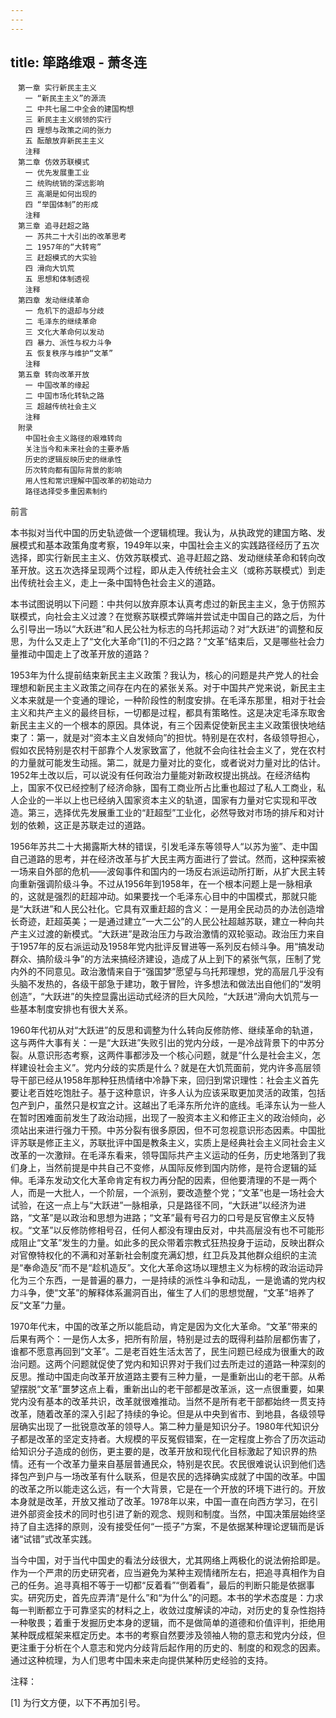 ```yaml
---
---
---
```

title: 筚路维艰 - 萧冬连
---


```
　第一章 实行新民主主义
　　一 “新民主主义”的源流
　　二 中共七届二中全会的建国构想
　　三 新民主主义纲领的实行
　　四 理想与政策之间的张力
　　五 酝酿放弃新民主主义
　　注释
　第二章 仿效苏联模式
　　一 优先发展重工业
　　二 统购统销的深远影响
　　三 高潮是如何出现的
　　四 “举国体制”的形成
　　注释
　第三章 追寻赶超之路
　　一 苏共二十大引出的改革思考
　　二 1957年的“大转弯”
　　三 赶超模式的大实验
　　四 滑向大饥荒
　　五 思想和体制透视
　　注释
　第四章 发动继续革命
　　一 危机下的退却与分歧
　　二 毛泽东的继续革命
　　三 文化大革命何以发动
　　四 暴力、派性与权力斗争
　　五 恢复秩序与维护“文革”
　　注释
　第五章 转向改革开放
　　一 中国改革的缘起
　　二 中国市场化转轨之路
　　三 超越传统社会主义
　　注释
　附录
　　中国社会主义路径的艰难转向
　　关注当今和未来社会的主要矛盾
　　历史的逻辑反映历史的继承性
　　历次转向都有国际背景的影响
　　用人性和常识理解中国改革的初始动力
　　路径选择受多重因素制约
```





前言



本书拟对当代中国的历史轨迹做一个逻辑梳理。我认为，从执政党的建国方略、发展模式和基本政策角度考察，1949年以来，中国社会主义的实践路径经历了五次选择，即实行新民主主义、仿效苏联模式、追寻赶超之路、发动继续革命和转向改革开放。这五次选择呈现两个过程，即从走入传统社会主义（或称苏联模式）到走出传统社会主义，走上一条中国特色社会主义的道路。

本书试图说明以下问题：中共何以放弃原本认真考虑过的新民主主义，急于仿照苏联模式，向社会主义过渡？在觉察苏联模式弊端并尝试走中国自己的路之后，为什么引导出一场以“大跃进”和人民公社为标志的乌托邦运动？对“大跃进”的调整和反思，为什么又走上了“文化大革命”[1]的不归之路？“文革”结束后，又是哪些社会力量推动中国走上了改革开放的道路？

1953年为什么提前结束新民主主义政策？我认为，核心的问题是共产党人的社会理想和新民主主义政策之间存在内在的紧张关系。对于中国共产党来说，新民主主义本来就是一个变通的理论，一种阶段性的制度安排。在毛泽东那里，相对于社会主义和共产主义的最终目标，一切都是过程，都具有策略性。这是决定毛泽东取舍新民主主义的一个根本的原因。具体说，有三个因素促使新民主主义政策很快地结束了：第一，就是对“资本主义自发倾向”的担忧。特别是在农村，各级领导担心，假如农民特别是农村干部靠个人发家致富了，他就不会向往社会主义了，党在农村的力量就可能发生动摇。第二，就是力量对比的变化，或者说对力量对比的估计。1952年土改以后，可以说没有任何政治力量能对新政权提出挑战。在经济结构上，国家不仅已经控制了经济命脉，国有工商业所占比重也超过了私人工商业，私人企业的一半以上也已经纳入国家资本主义的轨道，国家有力量对它实现和平改造。第三，选择优先发展重工业的“赶超型”工业化，必然导致对市场的排斥和对计划的依赖，这正是苏联走过的道路。

1956年苏共二十大揭露斯大林的错误，引发毛泽东等领导人“以苏为鉴”、走中国自己道路的思考，并在经济改革与扩大民主两方面进行了尝试。然而，这种探索被一场来自外部的危机——波匈事件和国内的一场反右派运动所打断，从扩大民主转向重新强调阶级斗争。不过从1956年到1958年，在一个根本问题上是一脉相承的，这就是强烈的赶超冲动。如果要找一个毛泽东心目中的中国模式，那就只能是“大跃进”和人民公社化。它具有双重赶超的含义：一是用全民动员的办法创造增长奇迹，赶超英美；一是通过建立“一大二公”的人民公社超越苏联，建立一种向共产主义过渡的新模式。“大跃进”是政治压力与政治激情的双轮驱动。政治压力来自于1957年的反右派运动及1958年党内批评反冒进等一系列反右倾斗争。用“搞发动群众、搞阶级斗争”的方法来搞经济建设，造成了从上到下的紧张气氛，压制了党内外的不同意见。政治激情来自于“强国梦”愿望与乌托邦理想，党的高层几乎没有头脑不发热的，各级干部急于建功，敢于冒险，许多想法和做法出自他们的“发明创造”，“大跃进”的失控显露出运动式经济的巨大风险，“大跃进”滑向大饥荒与一些基本制度安排也有很大关系。

1960年代初从对“大跃进”的反思和调整为什么转向反修防修、继续革命的轨道，这与两件大事有关：一是“大跃进”失败引出的党内分歧，一是冷战背景下的中苏分裂。从意识形态考察，这两件事都涉及一个核心问题，就是“什么是社会主义，怎样建设社会主义”。党内分歧的实质是什么？就是在大饥荒面前，党内许多高层领导干部已经从1958年那种狂热情绪中冷静下来，回归到常识理性：社会主义首先要让老百姓吃饱肚子。基于这种意识，许多人认为应该采取更加灵活的政策，包括包产到户，虽然只是权宜之计。这越出了毛泽东所允许的底线。毛泽东认为一些人在暂时困难面前发生了政治动摇，出现了一股资本主义和修正主义的政治倾向，必须站出来进行强力干预。中苏分裂有很多原因，但不可忽视意识形态因素。中国批评苏联是修正主义，苏联批评中国是教条主义，实质上是经典社会主义同社会主义改革的一次激辩。在毛泽东看来，领导国际共产主义运动的任务，历史地落到了我们身上，当然前提是中共自己不变修，从国际反修到国内防修，是符合逻辑的延伸。毛泽东发动文化大革命肯定有权力再分配的因素，但他要清理的不是一两个人，而是一大批人，一个阶层，一个派别，要改造整个党；“文革”也是一场社会大试验，在这一点上与“大跃进”一脉相承，只是路径不同，“大跃进”以经济为进路，“文革”是以政治和思想为进路；“文革”最有号召力的口号是反官僚主义反特权。“文革”以反修防修相号召，任何人都没有理由反对，中共高层没有也不可能形成阻止“文革”发生的力量。如此多的民众带着宗教式狂热投身于运动，反映出群众对官僚特权化的不满和对革新社会制度充满幻想，红卫兵及其他群众组织的主流是“奉命造反”而不是“趁机造反”。文化大革命这场以理想主义为标榜的政治运动异化为三个东西，一是普遍的暴力，一是持续的派性斗争和动乱，一是诡谲的党内权力斗争，使“文革”的解释体系漏洞百出，催生了人们的思想觉醒，“文革”培养了反“文革”力量。

1970年代末，中国的改革之所以能启动，肯定是因为文化大革命。“文革”带来的后果有两个：一是伤人太多，把所有阶层，特别是过去的既得利益阶层都伤害了，谁都不愿意再回到“文革”。二是老百姓生活太苦了，民生问题已经成为很重大的政治问题。这两个问题就促使了党内和知识界对于我们过去所走过的道路一种深刻的反思。推动中国走向改革开放道路主要有三种力量，一是重新出山的老干部。从希望摆脱“文革”噩梦这点上看，重新出山的老干部都是改革派，这一点很重要，如果党内没有基本的改革共识，改革就很难推动。当然不是所有老干部都始终一贯支持改革，随着改革的深入引起了持续的争论。但是从中央到省市、到地县，各级领导层确实出现了一批锐意改革的领导人。第二种力量是知识分子。1980年代知识分子都是改革的坚定支持者。大规模的平反冤假错案，在一定程度上弥合了历次运动给知识分子造成的创伤，更主要的是，改革开放和现代化目标激起了知识界的热情。还有一个改革力量来自基层普通民众，特别是农民。农民很难说认识到他们选择包产到户与一场改革有什么联系，但是农民的选择确实成就了中国的改革。中国的改革之所以能走这么远，有一个大背景，它是在一个开放的环境下进行的。开放本身就是改革，开放又推动了改革。1978年以来，中国一直在向西方学习，在引进外部资金技术的同时也引进了新的观念、规则和制度。当然，中国决策层始终坚持了自主选择的原则，没有接受任何“一揽子”方案，不是依据某种理论逻辑而是诉诸“试错”式改革实践。

当今中国，对于当代中国史的看法分歧很大，尤其网络上两极化的说法俯拾即是。作为一个严肃的历史研究者，应当避免为某种主观情绪所左右，把追寻真相作为自己的任务。追寻真相不等于一切都“反着看”“倒着看”，最后的判断只能是依据事实。研究历史，首先应弄清“是什么”和“为什么”的问题。本书的学术态度是：力求每一判断都立于可靠坚实的材料之上，收敛过度解读的冲动，对历史的复杂性抱持一种敬畏；着重于发掘历史本身的逻辑，而不是做简单的道德和价值评判，拒绝用某种既成框架来框定历史。本书的考察自然要涉及领袖人物的意志和党内分歧，但更注重于分析在个人意志和党内分歧背后起作用的历史的、制度的和观念的因素。通过这种梳理，为人们思考中国未来走向提供某种历史经验的支持。



注释：



[1] 为行文方便，以下不再加引号。